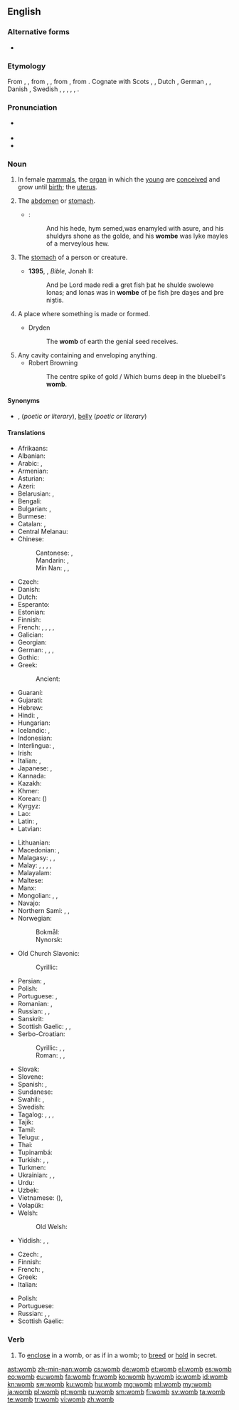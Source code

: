 ==English==
{{wikipedia|uterus}}

===Alternative forms===
* {{l|en|wame}} {{qualifier|dialectal}}

===Etymology===
From {{etyl|enm|en}} {{m|enm|wombe}}, {{m|enm|wambe}}, from {{etyl|ang|en}} {{m|ang|womb}}, {{m|ang|wamb||belly, stomach; bowels; heart; womb; hollow}}, from {{etyl|gem-pro|en}} {{m|gem-pro|*wambō||belly, stomach, abdomen}}, from {{etyl|ine-pro|en}} {{m|ine-pro|*wamp-||membrane (of bowels), intestines, womb}}. Cognate with Scots {{m|sco|wam}}, {{m|sco|wame||womb}}, Dutch {{m|nl|wam||dewlap of beef; belly of a fish}}, German {{m|de|Wamme}}, {{term|Wampe||paunch, belly}}, Danish {{m|da|vom||belly, paunch, rumen}}, Swedish {{m|sv|våmb||belly, stomach, rumen}}, {{cog|no|vomb||belly}}, {{cog|is|vömb||belly, abdomen, stomach}}, {{cog|owl|gumbelauc||womb}}, {{cog|br|gwamm||woman, wife}}, {{cog|sa|वपा|tr=vapā́|sc=Deva||the skin or membrane lining the intestines or parts of the viscera, the caul or omentum}}.

===Pronunciation===
* {{a|UK}} {{IPA|/wuːm/|lang=en}}
* {{audio|en-us-womb.ogg|Audio (US)|lang=en}}
* {{rhymes|uːm|lang=en}}

===Noun===
{{en-noun}}

# {{label|en|anatomy}} In female [[mammal]]s, the [[organ]] in which the [[young]] are [[conceive]]d and grow until [[birth]]; the [[uterus]]. {{defdate|from 8<sup>th</sup>c.}}
# {{label|en|obsolete}} The [[abdomen]] or [[stomach]]. {{defdate|8<sup>th</sup>-17<sup>th</sup>c.}}
#* {{RQ:Mlry MrtArthr1|V}}:
#*: And his hede, hym semed,was enamyled with asure, and his shuldyrs shone as the golde, and his '''wombe''' was lyke mayles of a merveylous hew{{nb...}}.
# {{label|en|obsolete}} The [[stomach]] of a person or creature. {{defdate|8<sup>th</sup>-18<sup>th</sup>c.}}
#* '''1395''', {{w|John Wycliffe}}, ''Bible'', Jonah II:
#*: And þe Lord made redi a gret fish þat he shulde swolewe Ionas; and Ionas was in '''wombe''' of þe fish þre daȝes and þre niȝtis.
# {{label|en|figuratively}} A place where something is made or formed. {{defdate|from 15<sup>th</sup>c.}}
#* Dryden
#*: The '''womb''' of earth the genial seed receives.
# Any cavity containing and enveloping anything.
#* Robert Browning
#*: The centre spike of gold / Which burns deep in the bluebell's '''womb'''.

====Synonyms====
* {{sense|organ in mammals}} {{l|en|uterus}}, {{l|en|matrix}} (''poetic or literary''), [[belly]] (''poetic or literary'')

====Translations====
{{trans-top|uterus}}
* Afrikaans: {{t|af|baarmoeder}}
* Albanian: {{t+|sq|mitër|f}}
* Arabic: {{t|ar|رَحِم|m}}, {{t|ar|بَيْت الْوَلِد|m|sc=Arab}} {{qualifier|archaic}}
* Armenian: {{t+|hy|արգանդ}}
* Asturian: {{t+|ast|úteru|m}}
* Azeri: {{t|az|uşaqlıq}}
* Belarusian: {{t|be|ма́тка|f}}, {{t|be|чэ́рава|n}}
* Bengali: {{t|bn|জরায়ু|tr=jôrayu|sc=Beng}}
* Bulgarian: {{t|bg|ма́тка|f}}, {{t+|bg|утро́ба|f}}
* Burmese: {{t+|my|သားအိမ်|sc=Mymr}}
* Catalan: {{t|ca|úter|m}}, {{t+|ca|matriu|f}}
* Central Melanau: {{t|mel|peranakan}}
* Chinese:
*: Cantonese: {{t|yue|子宮|sc=Hani}}, {{t|yue|子宫|tr=zi2 gung1|sc=Hani}}
*: Mandarin: {{t+|cmn|子宮|sc=Hani}}, {{t+|cmn|子宫|tr=zǐgōng|sc=Hani}}
*: Min Nan: {{t+|nan|子宮|sc=Hani}}, {{t|nan|子宫|tr=chú-kiong|sc=Hani}}, {{t|nan|生囝袋|tr=seⁿ-kiáⁿ-tē, siⁿ-kiáⁿ-tē|sc=Hani}}
* Czech: {{t+|cs|děloha|f}}
* Danish: {{t+|da|livmoder|c}}
* Dutch: {{t+|nl|baarmoeder}}
* Esperanto: {{t|eo|utero}}
* Estonian: {{t|et|emakas}}
* Finnish: {{t+|fi|kohtu}}
* French: {{t+|fr|utérus|m}}, {{t+|fr|ventre|m}}, {{qualifier|archaic}} {{t+|fr|matrice|f}}, {{t+|fr|sein|m}}, {{t+|fr|entrailles|f-p}}
* Galician: {{t+|gl|útero|m}}
* Georgian: {{t|ka|საშვილოსნოს}}
* German: {{t|de|Mutterleib|m}}, {{t+|de|Gebärmutter|f}}, {{t+|de|Schoß|m}}, {{t+|de|Uterus|m}}
* Gothic: {{t|got|𐍅𐌰𐌼𐌱𐌰|f}}
* Greek: {{t+|el|μήτρα|f}}
*: Ancient: {{t|grc|δελφύς|sc=polytonic}}
* Guaraní: {{qualifier|t-}} {{t|gn|ye}}
* Gujarati: {{t|gu|ગર્ભાશય|tr=garbhāśay|sc=Gujr}}
* Hebrew: {{t+|he|רחם|m|tr=rékhem, rákham|alt=רֶחֶם \ רַחַם|sc=Hebr}}
* Hindi: {{t+|hi|गर्भ|m}}, {{t+|hi|गर्भाशय|m|sc=Deva}}
* Hungarian: {{t+|hu|méh}}
* Icelandic: {{t+|is|leg|n}}, {{t+|is|móðurlíf|n}}
* Indonesian: {{t+|id|rahim}}
* Interlingua: {{t|ia|utero}}, {{t|ia|matrice}}
* Irish: {{t|ga|broinn|f}}
* Italian: {{t+|it|utero|m}}, {{t+|it|grembo|m}}
* Japanese: {{t|ja|子宮|tr=しきゅう, shikyū|sc=Jpan}}, {{t|ja|母胎|tr=ぼたい, botai|sc=Jpan}}
* Kannada: {{t+|kn|ಗರ್ಭಕೋಶ|tr=garbhakoś|sc=Knda}}
* Kazakh: {{t|kk|жатыр}}
* Khmer: {{t+|km|ស្បូន|tr=sboon|sc=Khmr}}
* Korean: {{t+|ko|자궁|sc=Kore}} ({{t+|ko|子宮|sc=Kore}})
* Kyrgyz: {{t+|ky|жатын|sc=Cyrl}}
* Lao: {{t|lo|ມົດລູກ|sc=Laoo}}
* Latin: {{t|la|uterus|m}}, {{t|la|uterum|n}}
* Latvian: {{t|lv|dzemde|f}}
{{trans-mid}}
* Lithuanian: {{t|lt|gimda|f}}
* Macedonian: {{t|mk|матка|f}}, {{t|mk|утроба|f}}
* Malagasy: {{t+|mg|bobo}}, {{t+|mg|fananahana}}, {{t+|mg|vohoka}}
* Malay: {{t|ms|rahim}}, {{t|ms|peranakan}}, {{t|ms|kandung}}, {{t|ms|kandungan}}, {{t|ms|uterus}}
* Malayalam: {{t|ml|ഗര്‍ഭപാത്രം|sc=Mlym}}
* Maltese: {{t|mt|ġuf|m}}
* Manx: {{t|gv|brein|f}}
* Mongolian: {{t+|mn|сав|sc=Cyrl}}, {{t+|mn|умай|sc=Cyrl}}, {{t+|mn|хэвлий|sc=Cyrl}}
* Navajo: {{t|nv|iishchʼid}}
* Northern Sami: {{t|se|mánágoahti}}, {{t|se|eatniheagga}}, {{t|se|goaŧŧu}}
* Norwegian:
*: Bokmål: {{t|nb|livmor|m|f}}
*: Nynorsk: {{t|nn|livmor|f}}
* Old Church Slavonic:
*: Cyrillic: {{t|cu|чрѣво|n|sc=Cyrs}}
* Persian: {{t+|fa|رحم|tr=rahem|sc=fa-Arab}}, {{t+|fa|زهدان|tr=zehdân|sc=fa-Arab}}
* Polish: {{t+|pl|macica|f}}
* Portuguese: {{t+|pt|útero|m}}, {{t+|pt|matriz|f}}
* Romanian: {{t+|ro|uter|n}}, {{t+|ro|matcă|f}}
* Russian: {{t+|ru|ма́тка|f}}, {{t+|ru|утро́ба|f}}, {{t+|ru|чре́во|n}}
* Sanskrit: {{t+|sa|गर्भ|m|sc=Deva}}
* Scottish Gaelic: {{t|gd|machlag|f}}, {{t|gd|broinn|f}}, {{t|gd|brù|f}}
* Serbo-Croatian:
*: Cyrillic: {{t|sh|матерница|f}}, {{t|sh|материца|f}}, {{t|sh|утроба|f}}
*: Roman: {{t+|sh|maternica|f}}, {{t+|sh|materica|f}}, {{t+|sh|utroba|f}}
* Slovak: {{t|sk|maternica|f}}
* Slovene: {{t+|sl|maternica|f}}
* Spanish: {{t+|es|útero|m}}, {{t+|es|matriz|f}}
* Sundanese: {{t|su|ᮕᮤᮃᮔᮊᮔ᮪}}
* Swahili: {{t+|sw|uzazi}}, {{t+|sw|tumbo|c5|c6}}
* Swedish: {{t+|sv|livmoder|c}}
* Tagalog: {{t|tl|bahay-bata}}, {{t|tl|sinapupunan}}, {{t|tl|matris}}, {{t+|tl|utero}}
* Tajik: {{t|tg|бачадон}}
* Tamil: {{t+|ta|கருப்பை|sc=Taml}}
* Telugu: {{t+|te|గర్భం|sc=Telu}}, {{t+|te|గర్భాశయము|sc=Telu}}
* Thai: {{t|th|มดลูก|tr=mót lôok|sc=Thai}}
* Tupinambá: {{t|tpn|ygé}}
* Turkish: {{t+|tr|rahim}}, {{t+|tr|dölyatağı}}, {{t+|tr|uterus}}
* Turkmen: {{t|tk|ýatgy}}
* Ukrainian: {{t|uk|ма́тка|f}}, {{t|uk|утро́ба|f}}, {{t|uk|чре́во|n}}
* Urdu: {{t|ur|گربھ|m|tr=garbh|sc=ur-Arab}}
* Uzbek: {{t+|uz|bachadon}}
* Vietnamese: {{t+|vi|tử cung}} ({{t|vi|子宮}}), {{t|vi|dạ con}}
* Volapük: {{t+|vo|vüm}}
* Welsh: {{t|cy|croth|f}}
*: Old Welsh: {{t|owl|gumbelauc}}
* Yiddish: {{t|yi|טראַכט|f}}, {{t|yi|מוטערטראַכט|f}}, {{t|yi|הייבמוטער|f}}
{{trans-bottom}}

{{trans-top|figuratively: place where something is made or formed}}
* Czech: {{t+|cs|lůno|n}}, {{t+|cs|kolébka|f}}
* Finnish: {{t+|fi|kehto}}
* French: {{t+|fr|moule|m}}, {{t+|fr|sein|m}}
* Greek: {{t+|el|μήτρα|f}}
* Italian: {{t+|it|grembo|m}}
{{trans-mid}}
* Polish: {{t+|pl|łono|n}}
* Portuguese: {{t+|pt|útero|m}}
* Russian: {{t+|ru|ло́но|n}}, {{t+|ru|чре́во|n}}, {{t+|ru|колыбе́ль|f}}
* Scottish Gaelic: {{t|gd|broinn|f}}
{{trans-bottom}}

{{trans-see|belly}}

===Verb===
{{en-verb}}

# {{label|en|obsolete}} To [[enclose]] in a womb, or as if in a womb; to [[breed]] or [[hold]] in secret.
#: {{rfquotek|Shakespeare}}

[[ast:womb]]
[[zh-min-nan:womb]]
[[cs:womb]]
[[de:womb]]
[[et:womb]]
[[el:womb]]
[[es:womb]]
[[eo:womb]]
[[eu:womb]]
[[fa:womb]]
[[fr:womb]]
[[ko:womb]]
[[hy:womb]]
[[io:womb]]
[[id:womb]]
[[kn:womb]]
[[sw:womb]]
[[ku:womb]]
[[hu:womb]]
[[mg:womb]]
[[ml:womb]]
[[my:womb]]
[[ja:womb]]
[[pl:womb]]
[[pt:womb]]
[[ru:womb]]
[[sm:womb]]
[[fi:womb]]
[[sv:womb]]
[[ta:womb]]
[[te:womb]]
[[tr:womb]]
[[vi:womb]]
[[zh:womb]]